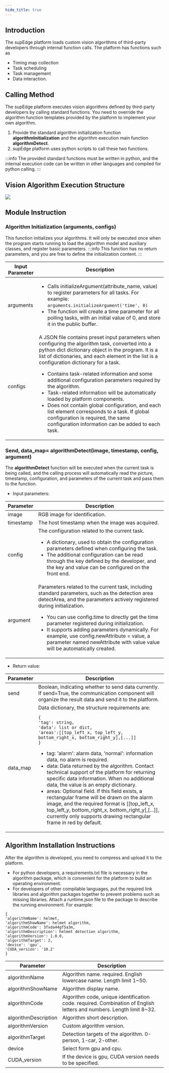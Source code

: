 ```yaml
---
hide_title: true
---
```


## Introduction
The supEdge platform loads custom vision algorithms of third-party developers through internal function calls. The platform has functions such as
- Timing map collection
- Task scheduling
- Task management
- Data interaction. 
## Calling Method
The supEdge platform executes vision algorithms defined by third-party developers by calling standard functions. You need to override the algorithm function templates provided by the platform to implement your own algorithm.<br/>
1. Provide the standard algorithm initialization function <b>algorithmInitialization</b> and the algorithm execution main function <b>algorithmDetect</b>.
2. supEdge platform uses python scripts to call these two functions.

:::info
The provided standard functions must be written in python, and the internal execution code can be written in other languages and compiled for python calling.
:::

## Vision Algorithm Execution Structure
![](https://wordpressfreezonex.oss-cn-hangzhou.aliyuncs.com/supEdge/1.png)

## Module Instruction
### Algorithm Initialization (arguments, configs)
This function initializes your algorithms. It will only be executed once when the program starts running to load the algorithm model and auxiliary classes, and register basic parameters.
:::info
This function has no return parameters, and you are free to define the initialization content.
:::

<table>
<colgroup>
<col style={{ width: "20%" }} />
<col style={{ width: "80%" }} />
</colgroup>
<thead>
<tr>
<th>Input Parameter</th>
<th>Description</th>
</tr>
</thead>
<tbody>
<tr>
<td>arguments</td>
<td><ul><li>Calls initializeArgument(attribute_name, value) to register parameters for all tasks. For example: <code>arguments.initializeArgument('time', 0)</code>
</li>
<li>The function will create a time parameter for all polling tasks, with an initial value of 0, and store it in the public buffer.</li></ul>
</td>
</tr>
<tr>
<td>configs</td>
<td>A JSON file contains preset input parameters when configuring the algorithm task, converted into a python dict dictionary object in the program. It is a list of dictionaries, and each element in the list is a configuration dictionary for a task.
<ul>
<li>Contains task-related information and some additional configuration parameters required by the algorithm.</li>
<li>Task-related information will be automatically loaded by platform components.</li>
<li>Does not contain global configuration, and each list element corresponds to a task. If global configuration is required, the same configuration information can be added to each task.</li>
</ul>
</td>
</tr>
</tbody>
</table>

### Send, data_map= algorithmDetect(image, timestamp, config, argument)
The <b>algorithmDetect</b> function will be executed when the current task is being called, and the calling process will automatically read the picture, timestamp, configuration, and parameters of the current task and pass them to the function.
- Input parameters:

<table>
<thead>
<tr>
<th>Parameter</th>
<th>Description</th>
</tr>
</thead>
<tbody>
<tr>
<td>image</td>
<td>RGB image for identification.</td>
</tr>
<tr>
<td>timestamp</td>
<td>The host timestamp when the image was acquired.</td>
</tr>
<tr>
<td>config</td>
<td>The configuration related to the current task.
<ul>
<li>A dictionary, used to obtain the configuration parameters defined when configuring the task.</li>
<li>The additional configuration can be read through the key defined by the developer, and the key and value can be configured on the front end.</li>
</ul>
</td>
</tr>
<tr>
<td>argument</td>
<td>Parameters related to the current task, including standard parameters, such as the detection area detectArea, and the parameters actively registered during initialization.
<ul>
<li>You can use config.time to directly get the time parameter registered during initialization.</li>
<li>It supports adding parameters dynamically. For example, use config.newAttribute = value, a parameter named newAttribute with value value will be automatically created.</li>
</ul>
</td>
</tr>
</tbody>
</table>

- Return value:

<table>
<thead>
<tr>
<th>Parameter</th>
<th>Description</th>
</tr>
</thead>
<tbody>
<tr>
<td>send</td>
<td>Boolean, indicating whether to send data currently. If send=True, the communication component will organize the result data and send it to the platform.</td>
</tr>
<tr>
<td>data_map</td>
<td>Data dictionary, the structure requirements are:

```
{ 
'tag': string, 
'data': list or dict, 
'areas':[[top_left_x, top_left_y, bottom_right_x, bottom_right_y],[...]] 
}
```
<ul>
<li>tag: 'alarm': alarm data, 'normal': information data, no alarm is required.</li>
<li>data: Data returned by the algorithm. Contact technical support of the platform for returning specific data information.  When no additional data, the value is an empty dictionary.</li>
<li>areas: Optional field. If this field exists, a rectangular frame will be drawn on the alarm image, and the required format is [[top_left_x, top_left_y, bottom_right_x, bottom_right_y],[...]], currently only supports drawing rectangular frame in red by default.</li>
</ul>
</td>
</tr>
</tbody>
</table>

## Algorithm Installation Instructions
After the algorithm is developed, you need to compress and upload it to the platform.
- For python developers, a requirements.txt file is necessary in the algorithm package, which is convenient for the platform to build an operating environment.
- For developers of other compilable languages, put the required link libraries and algorithm packages together to prevent problems such as missing libraries.
Attach a runtime.json file to the package to describe the running environment. For example:
```
{ 
'algorithmName': helmet, 
'algorithmShowName': helmet algorithm, 
'algorithmCode': 3fxda44gf5a3m, 
'algorithmDescription': helmet detection algorithm, 
'algorithmVersion': 1.0.0, 
'algorithmTarget': 2, 
'device': 'gpu', 
'CUDA_version': '10.2' 
}
```

<table>
<thead>
<tr>
<th>Parameter</th>
<th>Description</th>
</tr>
</thead>
<tbody>
<tr>
<td>algorithmName</td>
<td>Algorithm name. required. English lowercase name. Length limit 1~50.</td>
</tr>
<tr>
<td>algorithmShowName</td>
<td>Algorithm display name.</td>
</tr>
<tr>
<td>algorithmCode</td>
<td>Algorithm code, unique identification code. required. Combination of English letters and numbers. Length limit 8~32.</td>
</tr>
<tr>
<td>algorithmDescription</td>
<td>Algorithm short description.</td>
</tr>
<tr>
<td>algorithmVersion</td>
<td>Custom algorithm version.</td>
</tr>
<tr>
<td>algorithmTarget</td>
<td>Detection targets of the algorithm. 0-person, 1-car, 2-other.</td>
</tr>
<tr>
<td>device</td>
<td>Select form gpu and cpu.</td>
</tr>
<tr>
<td>CUDA_version</td>
<td>If the device is gpu, CUDA version needs to be specified.</td>
</tr>
</tbody>
</table>
	
	
	
	
	
	